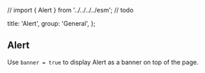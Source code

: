 // import { Alert } from '../../../../esm';
// todo

  title: 'Alert',
  group: 'General',
};

## Alert

Use `banner = true` to display Alert as a banner on top of the page.

<div>
  <Alert
    banner
    type="info"
    showIcon
    content="General text"
    style={{ marginTop: 4, marginBottom: 20 }}
  />
  <Alert banner type="info" showIcon closable content="General text" style={{ marginBottom: 20 }} />
  <Alert
    banner
    type="info"
    showIcon
    title="General text"
    content="Here is an example text"
    style={{ marginBottom: 20 }}
  />
  <Alert banner type="success" showIcon title="Success text" style={{ marginBottom: 20 }} />
</div>

